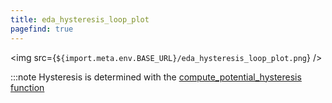 ```yaml
---
title: eda_hysteresis_loop_plot
pagefind: true
---
```



<EContent />

<img src={`${import.meta.env.BASE_URL}/eda_hysteresis_loop_plot.png`} />

:::note
Hysteresis is determined with the [compute_potential_hysteresis function](../../compute/compute_potential_hysteresis#criteria-for-hysteresis) 
